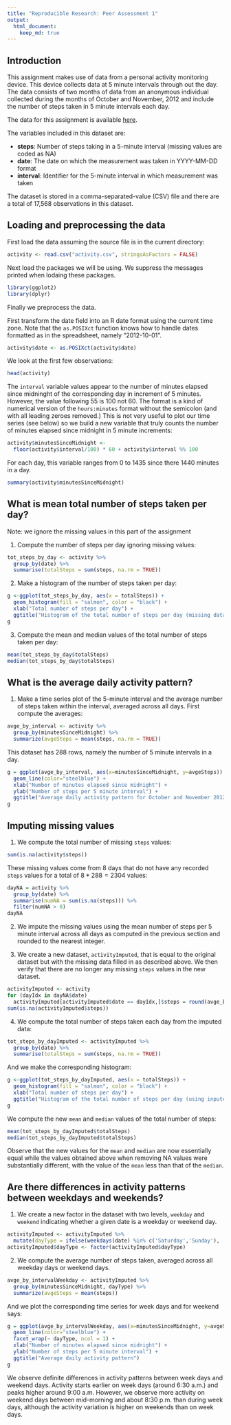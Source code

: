 ```yaml
---
title: "Reproducible Research: Peer Assessment 1"
output: 
  html_document:
    keep_md: true
---
```


## Introduction

This assignment makes use of data from a personal activity monitoring device. This device collects data at 5 minute intervals through out the day. The data consists of two months of data from an anonymous individual collected during the months of October and November, 2012 and include the number of steps taken in 5 minute intervals each day.

The data for this assignment is available [here](https://d396qusza40orc.cloudfront.net/repdata%2Fdata%2Factivity.zip).

The variables included in this dataset are:

+ **steps**: Number of steps taking in a 5-minute interval (missing values are coded as NA)
+ **date**: The date on which the measurement was taken in YYYY-MM-DD format
+ **interval**: Identifier for the 5-minute interval in which measurement was taken

The dataset is stored in a comma-separated-value (CSV) file and there are a total of 17,568 observations in this dataset.

## Loading and preprocessing the data

First load the data assuming the source file is in the current directory:
```r
activity <- read.csv("activity.csv", stringsAsFactors = FALSE)
```
Next load the packages we will be using. We suppress the messages printed when lodaing these packages.
```r
library(ggplot2)
library(dplyr)
```
Finally we preprocess the data.

First transform the date field into an R date format using the current time zone. Note that the `as.POSIXct` function knows how to handle dates formatted as in the spreadsheet, namely "2012-10-01".
```r
activity$date <- as.POSIXct(activity$date)
```
We look at the first few observations:
```r
head(activity)
```
The `interval` variable values appear to the number of minutes elapsed since midninght of the corresponding day in increment of $5$ minutes. However, the value following $55$ is $100$ not $60$. The format is a kind of numerical version of the `hours:minutes` format without the semicolon (and with all leading zeroes removed.) This is not very useful to plot our time series (see below) so we build a new variable that truly counts the number of minutes elapsed since midnight in $5$ minute increments:
```r
activity$minutesSinceMidnight <-
  floor(activity$interval/100) * 60 + activity$interval %% 100
```
For each day, this variable ranges from $0$ to $1435$ since there $1440$ minutes in a day.
```r
summary(activity$minutesSinceMidnight)
```

## What is mean total number of steps taken per day?

Note: we ignore the missing values in this part of the assignment

1. Compute the number of steps per day ignoring missing values:
```r
tot_steps_by_day <- activity %>%
  group_by(date) %>%
  summarise(totalSteps = sum(steps, na.rm = TRUE))
```

2. Make a histogram of the number of steps taken per day:
```r
g <-ggplot(tot_steps_by_day, aes(x = totalSteps)) +
  geom_histogram(fill = "salmon", color = "black") +
  xlab("Total number of steps per day") + 
  ggtitle("Histogram of the total number of steps per day (missing data removed)")
g
```

3. Compute the mean and median values of the total number of steps taken per day:
```r
mean(tot_steps_by_day$totalSteps)
median(tot_steps_by_day$totalSteps)
```

## What is the average daily activity pattern?

1. Make a time series plot of the $5$-minute interval and the average number of steps taken within the interval, averaged across all days. First compute the averages:
```r
avge_by_interval <- activity %>%
  group_by(minutesSinceMidnight) %>%
  summarize(avgeSteps = mean(steps, na.rm = TRUE))
```
This dataset has $288$ rows, namely the number of $5$ minute intervals in a day.
```r
g = ggplot(avge_by_interval, aes(x=minutesSinceMidnight, y=avgeSteps)) +
  geom_line(color="steelblue") +
  xlab("Number of minutes elapsed since midnight") +
  ylab("Number of steps per 5 minute interval") +
  ggtitle("Average daily activity pattern for October and November 2012")
g
```

## Imputing missing values
1. We compute the total number of missing `steps` values:
```r
sum(is.na(activity$steps))
```
These missing values come from $8$ days that do not have any recorded `steps` values for a total of $8 * 288 = 2304$ values:
```r
dayNA = activity %>% 
  group_by(date) %>% 
  summarise(numNA = sum(is.na(steps))) %>% 
  filter(numNA > 0)
dayNA
```

2. We impute the missing values using the mean number of steps per $5$ minute interval across all days as computed in the previous section and rounded to the nearest integer.

3. We create a new dataset, `activityImputed`, that is equal to the original dataset but with the missing data filled in as described above. We then verify that there are no longer any missing `steps` values in the new dataset.
```r
activityImputed <- activity
for (dayIdx in dayNA$date)
  activityImputed[activityImputed$date == dayIdx,]$steps = round(avge_by_interval$avgeSteps,0)
sum(is.na(activityImputed$steps))
```

4. We compute the total number of steps taken each day from the imputed data:
```r
tot_steps_by_dayImputed <- activityImputed %>%
  group_by(date) %>%
  summarise(totalSteps = sum(steps, na.rm = TRUE))
```
And we make the corresponding histogram:
```r
g <-ggplot(tot_steps_by_dayImputed, aes(x = totalSteps)) +
  geom_histogram(fill = "salmon", color = "black") +
  xlab("Total number of steps per day") + 
  ggtitle("Histogram of the total number of steps per day (using inputed data)")
g
```

We compute the new `mean` and `median` values of the total number of steps:
```r
mean(tot_steps_by_dayImputed$totalSteps)
median(tot_steps_by_dayImputed$totalSteps)
```
Observe that the new values for the `mean` and `median` are now essentially equal while the values obtained above when removing NA values were substantially different, with the value of the `mean` less than that of the `median`.

## Are there differences in activity patterns between weekdays and weekends?
1. We create a new factor in the dataset with two levels, `weekday` and `weekend` indicating whether a given date is a weekday or weekend day.
```r
activityImputed <- activityImputed %>%
  mutate(dayType = ifelse(weekdays(date) %in% c('Saturday','Sunday'), 'weekend', 'weekday'))
activityImputed$dayType <- factor(activityImputed$dayType)
```
2. We compute the average number of steps taken, averaged across all weekday days or weekend days.
```r
avge_by_intervalWeekday <- activityImputed %>%
  group_by(minutesSinceMidnight, dayType) %>%
  summarize(avgeSteps = mean(steps))
```
And we plot the corresponding time series for week days and for weekend says:
```r
g = ggplot(avge_by_intervalWeekday, aes(x=minutesSinceMidnight, y=avgeSteps)) +
  geom_line(color="steelblue") +
  facet_wrap(~ dayType, ncol = 1) +
  xlab("Number of minutes elapsed since midnight") +
  ylab("Number of steps per 5 minute interval") +
  ggtitle("Average daily activity pattern")
g
```

We observe definite differences in activity patterns between week days and weekend days. Activity starts earlier on week days (around 6:30 a.m.) and peaks higher around 9:00 a.m. However, we observe more activity on weekend days between mid-morning and about 8:30 p.m. than during week days, although the activity variation is higher on weekends than on week days.



